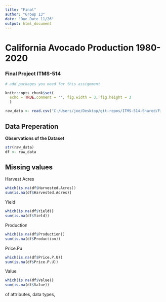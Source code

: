 ```yaml
---
title: "Final"
author: "Group 13"
date: "Due Date 11/26"
output: html_document
---
```


# California Avocado Production 1980-2020
### Final Project ITMS-514

```r
# add packages you need for this assignment
```

```r
knitr::opts_chunk$set(
  echo = TRUE,comment = '', fig.width = 3, fig.height = 3
  )
```

```r
raw_data <- read.csv("C:/Users/joe/Desktop/git-repos/ITMS-514-Shared/Final/cali_avocados.csv")
```

## Data Preperation

**Observations of the Dataset**
```r
str(raw_data)
df <- raw_data
```
 
## Missing values

Harvest Acres
```r
which(is.na(df$Harvested.Acres))
sum(is.na(df$Harvested.Acres))
```

Yield
```r
which(is.na(df$Yield))
sum(is.na(df$Yield))
```

Production
```r
which(is.na(df$Production))
sum(is.na(df$Production))
```

Price.Pu
```r
which(is.na(df$Price.P.U))
sum(is.na(df$Price.P.U))
```

Value
```r
which(is.na(df$Value))
sum(is.na(df$Value))
```




of attributes, data types,